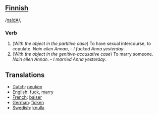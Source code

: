 ==[[Finnish]]==

/[[Pronunciation guide|naIdA]]/,

===Verb===

#(''With the object in the partitive case'') To have sexual intercourse, to copulate. ''Nain eilen Annaa'', - ''I fucked Anna yesterday''.
#(''With the object in the genitive-accusative case'') To marry someone. ''Nain eilen Annan''. - ''I married Anna yesterday''.

==Translations==
*[[Dutch]]: [[neuken]]
*[[English]]: [[fuck]], [[marry]]
*[[French]]: [[baiser]]
*[[German]]: [[ficken]]
*[[Swedish]]: [[knulla]]
